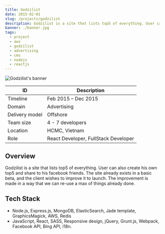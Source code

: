 ```yaml
---
title: Godzilist
date: 2015-02-01
slug: /projects/godzilist
description: Godzilist is a site that lists top5 of everything. User can also create his own top5 and share to his facebook friends.
banner: ./banner.jpg
tags:
  - project
  - aws
  - godzilist
  - advertising
  - cms
  - nodejs
  - reactjs
---
```


![Godzilist's banner](./banner.jpg)

| ID             | Description                          |
| -------------- | ------------------------------------ |
| Timeline       | Feb 2015 – Dec 2015                  |
| Domain         | Advertising                          |
| Delivery model | Offshore                             |
| Team size      | 4 - 7 developers                     |
| Location       | HCMC, Vietnam                        |
| Role           | React Developer, FullStack Developer |

## Overview

Godzilist is a site that lists top5 of everything. User can also create his own top5 and share to his facebook friends. The site already exists in a basic beta, and the client wishes to improve it to launch. The improvement is made in a way that we can re-use a max of things already done.

## Tech Stack

- Node.js, Express.js, MongoDB, ElasticSearch, Jade template, GraphicsMagick, AWS, Redis
- JavaScript, React, SASS, Responsive design, jQuery, Grunt.js, Webpack, Facebook API, Bing API, i18n.
